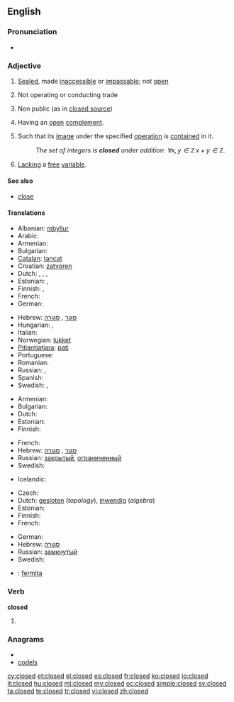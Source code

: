 {{wikipedia|dab=closed}}
==English==

===Pronunciation===
* {{audio|en-us-closed.ogg|Audio (US)}}

===Adjective===
{{en-adj|-}}

# [[sealed|Sealed]], made [[inaccessible]] or [[impassable]]; not [[open]]
# {{context|of a store or business}} Not operating or conducting trade
# Non public (as in [[closed source]])
# {{topology|of a [[set]]}} Having an [[open]] [[complement]].
# {{mathematics|of a [[set]]}} Such that its [[image]] under the specified [[operation]] is [[contain]]ed in it.
#: ''The set of integers is '''closed''' under addition: <math>\forall x,y\in\mathbb{Z}\,x+y\in\mathbb{Z}</math>.''
# {{mathematics|logic|of a [[formula]]}} [[lack|Lacking]] a [[free]] [[variable]].

====See also====
* [[close]]

====Translations====
{{trans-top|not open}}
* Albanian: [[mbyllur]]
* Arabic: {{t-|ar|مقفول|tr=maqfūl}}
* Armenian: {{t-|hy|փակ|tr=p’ak}}
* Bulgarian: {{t+|bg|затворен}}
* [[Catalan]]: [[tancat]]
* Croatian: [[zatvoren]]
* Dutch: {{t+|nl|gesloten}}, {{t+|nl|dicht}}, {{t+|nl|afgesloten}}, {{t+|nl|toe}}
* Estonian: {{t|et|suletud}}, {{t|et|kinnine}}
* Finnish: {{t-|fi|suljettu}}, {{t+|fi|kiinni}}
* French: {{t+|fr|fermé}}
* German: {{t+|de|geschlossen}}
{{trans-mid}}
* Hebrew: [[סגור]] {{romanization of Hebrew|sagúr}} {{m}}, [[סגורה]] {{romanization of Hebrew|sgurá}} {{f}}
* Hungarian: {{t+|hu|zárt}}, {{t+|hu|zárva}}
* Italian: {{t+|it|chiuso}}
* Norwegian: [[lukket]]
* [[Pitjantjatjara]]: [[pati]]
* Portuguese: {{t+|pt|fechado}}
* Romanian: {{t-|ro|închis}}
* Russian: {{t+|ru|закрытый}}, {{t+|ru|замкнутый}}
* Spanish: {{t-|es|cerrado}}
* Swedish: {{t+|sv|stängd}}, {{t+|sv|sluten}}
{{trans-bottom}}

{{trans-top|non public}}
* Armenian: {{t-|hy|փակ|tr=p’ak}}
* Bulgarian: {{t+|bg|ограничен}}
* Dutch: {{t+|nl|gesloten}}
* Estonian: {{t|et|salajane}}
* Finnish: {{t-|fi|salainen}}
{{trans-mid}}
* French: {{t+|fr|privé}}
* Hebrew: [[סגור]] {{romanization of Hebrew|sagúr}} {{m}}, [[סגורה]] {{romanization of Hebrew|sgurá}} {{f}}
* Russian: [[закрытый]], [[ограниченный]]
* Swedish: {{t+|sv|sluten}}
{{trans-bottom}}

{{trans-top|in mathematics, such that its image under the specified operation is contained in it}}
* Icelandic: {{t|is|lokaður|m}}
{{trans-mid}}
{{trans-bottom}}

{{checktrans-top|in mathematics}}
* Czech: {{t-|cs|uzavřený|m}}
* Dutch: [[gesloten]] (''topology''), [[inwendig]] (''algebra'')
* Estonian: {{t|et|kinnine}}
* Finnish: {{t-|fi|suljettu}}
* French: {{t+|fr|fermé}}
{{trans-mid}}
* German: {{t+|de|abgeschlossen}}
* Hebrew: [[סגורה]] {{romanization of Hebrew|sgurá}} {{f}}
* Russian: [[замкнутый]]
* Swedish: {{t+|sv|sluten}}
{{trans-bottom}}

{{checktrans}}

* {{ttbc|Esperanto}}: [[fermita]]

===Verb===
'''closed'''

# {{past of|close}}

===Anagrams===
* {{alphagram|cdelos}}
* [[codels#English|codels]]

[[cy:closed]]
[[et:closed]]
[[el:closed]]
[[es:closed]]
[[fr:closed]]
[[ko:closed]]
[[io:closed]]
[[it:closed]]
[[hu:closed]]
[[ml:closed]]
[[my:closed]]
[[oc:closed]]
[[simple:closed]]
[[sv:closed]]
[[ta:closed]]
[[te:closed]]
[[tr:closed]]
[[vi:closed]]
[[zh:closed]]